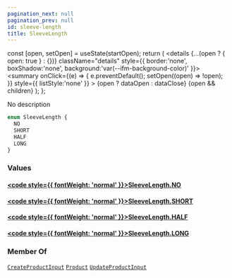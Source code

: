 ```yaml
---
pagination_next: null
pagination_prev: null
id: sleeve-length
title: SleeveLength
---
```









  const [open, setOpen] = useState(startOpen);
  return (
    <details {...(open ? { open: true } : {})} className="details" style={{ border:'none', boxShadow:'none', background:'var(--ifm-background-color)' }}>
      <summary
        onClick={(e) => {
          e.preventDefault();
          setOpen((open) => !open);
        }}
        style={{ listStyle:'none' }}
      >
      {open ? dataOpen : dataClose}
      </summary>
      {open && children}
    </details>
  );
};








No description


```graphql
enum SleeveLength {
  NO
  SHORT
  HALF
  LONG
}
```




### Values

#### [<code style={{ fontWeight: 'normal' }}>SleeveLength.<b>NO</b></code>](#)  
> 
> 
> 
> 

#### [<code style={{ fontWeight: 'normal' }}>SleeveLength.<b>SHORT</b></code>](#)  
> 
> 
> 
> 

#### [<code style={{ fontWeight: 'normal' }}>SleeveLength.<b>HALF</b></code>](#)  
> 
> 
> 
> 

#### [<code style={{ fontWeight: 'normal' }}>SleeveLength.<b>LONG</b></code>](#)  
> 
> 
> 
> 





### Member Of

[`CreateProductInput`](/types/inputs/create-product-input)  <Badge class="badge badge--secondary" text="input"/><Bullet />[`Product`](/types/objects/product)  <Badge class="badge badge--secondary" text="object"/><Bullet />[`UpdateProductInput`](/types/inputs/update-product-input)  <Badge class="badge badge--secondary" text="input"/>

